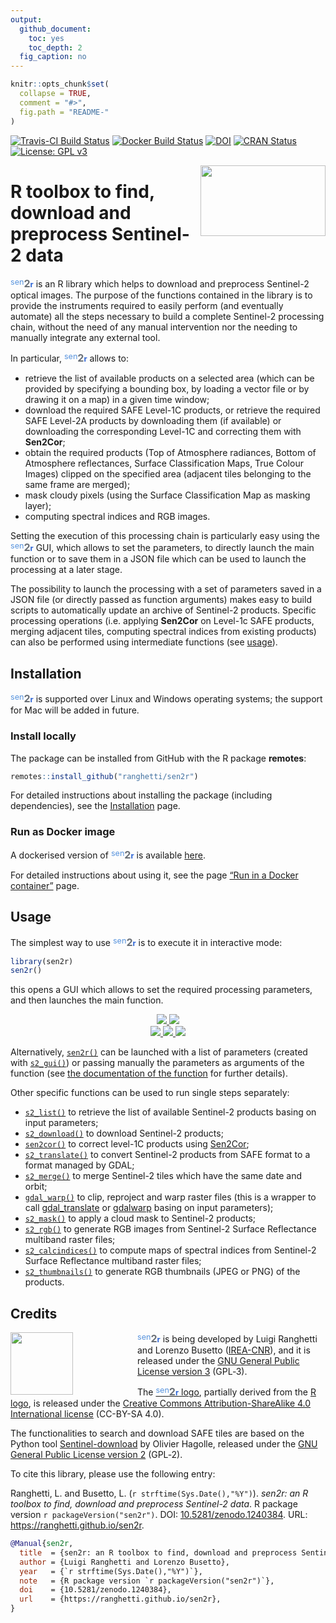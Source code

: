 ```yaml
---
output:
  github_document:
    toc: yes
    toc_depth: 2
  fig_caption: no
---
```


<!-- IMPORTANT: do NOT edit README.Rmd! Edit index.Rmd instead,       -->
<!-- and generate README.Rmd using inst/extdata/code/create_README.sh -->

```r
knitr::opts_chunk$set(
  collapse = TRUE,
  comment = "#>",
  fig.path = "README-"
)
```

[![Travis-CI Build Status](https://travis-ci.org/ranghetti/sen2r.svg?branch=master)](https://travis-ci.org/ranghetti/sen2r)
[![Docker Build Status](https://img.shields.io/docker/build/ranghetti/sen2r.svg)](https://hub.docker.com/r/ranghetti/sen2r)
[![DOI](https://zenodo.org/badge/DOI/10.5281/zenodo.1240384.svg)](https://doi.org/10.5281/zenodo.1240384)
[![CRAN Status](http://www.r-pkg.org/badges/version/sen2r)](https://cran.r-project.org/package=sen2r)
[![License: GPL v3](https://img.shields.io/badge/License-GPL%20v3-blue.svg)](http://www.gnu.org/licenses/gpl-3.0)

<img src="man/figures/sen2r_logo_200px.png" width="200" height="113" align="right" />

# R toolbox to find, download and preprocess Sentinel-2 data

<span style="color:#5793dd;vertical-align:top;font-size:90%;font-weight:normal;">sen</span><span style="color:#6a7077;vertical-align:baseline;font-size:115%;font-weight:bolder;">2</span><span style="color:#2f66d5;vertical-align:baseline;font-size:90%;font-weight:bold;">r</span> 
is an R library which helps to download and preprocess Sentinel-2 optical images.
The purpose of the functions contained in the library is to provide the instruments
required to easily perform (and eventually automate) all the steps necessary 
to build a complete Sentinel-2 processing chain, without the need of any manual 
intervention nor the needing to manually integrate any external tool.

In particular, 
<span style="color:#5793dd;vertical-align:top;font-size:90%;font-weight:normal;">sen</span><span style="color:#6a7077;vertical-align:baseline;font-size:115%;font-weight:bolder;">2</span><span style="color:#2f66d5;vertical-align:baseline;font-size:90%;font-weight:bold;">r</span> 
allows to:

* retrieve the list of available products on a selected area 
    (which can be provided by specifying a bounding box, by loading a vector file
    or by drawing it on a map) in a given time window;
* download the required SAFE Level-1C products, or
    retrieve the required SAFE Level-2A products by downloading them (if available)
    or downloading the corresponding Level-1C and correcting them with **Sen2Cor**;
* obtain the required products (Top of Atmosphere radiances, Bottom of Atmosphere
    reflectances, Surface Classification Maps, True Colour Images) clipped on the
    specified area (adjacent tiles belonging to the same frame are merged);
* mask cloudy pixels (using the Surface Classification Map as masking layer);
* computing spectral indices and RGB images.

Setting the execution of this processing chain is particularly easy using the 
<span style="color:#5793dd;vertical-align:top;font-size:90%;font-weight:normal;">sen</span><span style="color:#6a7077;vertical-align:baseline;font-size:115%;font-weight:bolder;">2</span><span style="color:#2f66d5;vertical-align:baseline;font-size:90%;font-weight:bold;">r</span> 
GUI, which allows to set the parameters, to directly launch the main function
or to save them in a JSON file which can be used to launch the processing at a later stage.

The possibility to launch the processing with a set of parameters saved in a JSON file
(or directly passed as function arguments) makes easy to build scripts to
automatically update an archive of Sentinel-2 products.
Specific processing operations (i.e. applying **Sen2Cor** on Level-1c SAFE products,
merging adjacent tiles, computing spectral indices from existing products)
can also be performed using intermediate functions (see [usage](#usage)).


## Installation

<span style="color:#5793dd;vertical-align:top;font-size:90%;font-weight:normal;">sen</span><span style="color:#6a7077;vertical-align:baseline;font-size:115%;font-weight:bolder;">2</span><span style="color:#2f66d5;vertical-align:baseline;font-size:90%;font-weight:bold;">r</span> 
is supported over Linux and Windows operating systems;
the support for Mac will be added in future.

### Install locally

The package can be installed from GitHub with the R package **remotes**:
```r
remotes::install_github("ranghetti/sen2r")
```

For detailed instructions about installing the package (including dependencies),
see the [Installation](https://ranghetti.github.io/sen2r/articles/installation.html) page.

### Run as Docker image

A dockerised version of <span style="color:#5793dd;vertical-align:top;font-size:90%;font-weight:normal;">sen</span><span style="color:#6a7077;vertical-align:baseline;font-size:115%;font-weight:bolder;">2</span><span style="color:#2f66d5;vertical-align:baseline;font-size:90%;font-weight:bold;">r</span> is available [here](https://cloud.docker.com/repository/docker/ranghetti/sen2r).

For detailed instructions about using it, see the page ["Run in a Docker container"](https://ranghetti.github.io/sen2r/articles/docker.html) page.


## Usage

The simplest way to use 
<span style="color:#5793dd;vertical-align:top;font-size:90%;font-weight:normal;">sen</span><span style="color:#6a7077;vertical-align:baseline;font-size:115%;font-weight:bolder;">2</span><span style="color:#2f66d5;vertical-align:baseline;font-size:90%;font-weight:bold;">r</span> 
is to execute it in interactive mode: 
```r
library(sen2r)
sen2r()
```
this opens a GUI which allows to set the required processing parameters,
and then launches the main function.

<p style="text-align:center;">
  <a href="https://raw.githubusercontent.com/ranghetti/sen2r/devel/man/figures/sen2r_gui_sheet1.png" target="_blank">
    <img src="man/figures/sen2r_gui_sheet1_small.png">
  </a>
  <a href="https://raw.githubusercontent.com/ranghetti/sen2r/devel/man/figures/sen2r_gui_sheet2.png" target="_blank">
    <img src="man/figures/sen2r_gui_sheet2_small.png">
  </a>
  <br/>
  <a href="https://raw.githubusercontent.com/ranghetti/sen2r/devel/man/figures/sen2r_gui_sheet3.png" target="_blank">
    <img src="man/figures/sen2r_gui_sheet3_small.png">
  </a>
  <a href="https://raw.githubusercontent.com/ranghetti/sen2r/devel/man/figures/sen2r_gui_sheet4.png" target="_blank">
    <img src="man/figures/sen2r_gui_sheet4_small.png">
  </a>
  <a href="https://raw.githubusercontent.com/ranghetti/sen2r/devel/man/figures/sen2r_gui_sheet5.png" target="_blank">
    <img src="man/figures/sen2r_gui_sheet5_small.png">
  </a>
</p>

Alternatively, 
[`sen2r()`](https://ranghetti.github.io/sen2r/reference/sen2r.html)
can be launched with a list of parameters (created with 
[`s2_gui()`](https://ranghetti.github.io/sen2r/reference/s2_gui.html))
or passing manually the parameters as arguments of the function
(see [the documentation of the function](https://ranghetti.github.io/sen2r/reference/sen2r.html) for further details).

Other specific functions can be used to run single steps separately:

* [`s2_list()`](https://ranghetti.github.io/sen2r/reference/s2_list.html)
    to retrieve the list of available Sentinel-2 products basing on input parameters;
* [`s2_download()`](https://ranghetti.github.io/sen2r/reference/s2_download.html)
    to download Sentinel-2 products;
* [`sen2cor()`](reference/sen2cor.html)
    to correct level-1C products using [Sen2Cor](http://step.esa.int/main/third-party-plugins-2/sen2cor);
* [`s2_translate()`](https://ranghetti.github.io/sen2r/reference/s2_translate.html)
    to convert Sentinel-2 products from SAFE format to a format managed by GDAL;
* [`s2_merge()`](https://ranghetti.github.io/sen2r/reference/s2_merge.html)
    to merge Sentinel-2 tiles which have the same date and orbit;
* [`gdal_warp()`](https://ranghetti.github.io/sen2r/reference/gdal_warp.html)
    to clip, reproject and warp raster files (this is a wrapper to call
    [gdal_translate](http://www.gdal.org/gdal_translate.html) or 
    [gdalwarp](http://www.gdal.org/gdalwarp.html) basing on input parameters);
* [`s2_mask()`](https://ranghetti.github.io/sen2r/reference/s2_mask.html)
    to apply a cloud mask to Sentinel-2 products;
* [`s2_rgb()`](https://ranghetti.github.io/sen2r/reference/s2_rgb.html)
    to generate RGB images from Sentinel-2 Surface Reflectance multiband raster files;
* [`s2_calcindices()`](https://ranghetti.github.io/sen2r/reference/s2_calcindices.html)
    to compute maps of spectral indices from Sentinel-2 Surface Reflectance multiband raster files;
* [`s2_thumbnails()`](https://ranghetti.github.io/sen2r/reference/s2_thumbnails.html)
    to generate RGB thumbnails (JPEG or PNG) of the products.

## Credits

<a href="http://www.irea.cnr.it" target="_blank"> <img src="man/figures/irea_logo_200px.png" height="100" align="left" style="padding-right: 100px;"/></a> 
<span style="color:#5793dd;vertical-align:top;font-size:90%;font-weight:normal;">sen</span><span style="color:#6a7077;vertical-align:baseline;font-size:115%;font-weight:bolder;">2</span><span style="color:#2f66d5;vertical-align:baseline;font-size:90%;font-weight:bold;">r</span> 
is being developed by Luigi Ranghetti and Lorenzo Busetto
([IREA-CNR](http://www.irea.cnr.it)),
and it is released under the [GNU General Public License version 3](https://www.gnu.org/licenses/gpl-3.0.html) (GPL‑3).

The [<span style="color:#5793dd;vertical-align:top;font-size:90%;font-weight:normal;">sen</span><span style="color:#6a7077;vertical-align:baseline;font-size:115%;font-weight:bolder;">2</span><span style="color:#2f66d5;vertical-align:baseline;font-size:90%;font-weight:bold;">r</span> logo](https://raw.githubusercontent.com/ranghetti/sen2r/devel/man/figures/sen2r_logo_200px.png), 
partially derived from the [R logo](https://www.r-project.org/logo),
is released under the [Creative Commons Attribution-ShareAlike 4.0 International license](https://creativecommons.org/licenses/by-sa/4.0) (CC-BY-SA 4.0).

The functionalities to search and download SAFE tiles are based on the Python tool [Sentinel-download](https://github.com/olivierhagolle/Sentinel-download) by Olivier Hagolle, released under the [GNU General Public License version 2](https://www.gnu.org/licenses/gpl-2.0.html) (GPL‑2).

To cite this library, please use the following entry:

Ranghetti, L.\ and Busetto, L.\ (`r strftime(Sys.Date(),"%Y")`). *sen2r: an R toolbox to find, download and preprocess Sentinel-2 data*. R package version `r packageVersion("sen2r")`. DOI: [10.5281/zenodo.1240384](https://dx.doi.org/10.5281/zenodo.1240384). URL: [https://ranghetti.github.io/sen2r](https://ranghetti.github.io/sen2r).

```bibtex
@Manual{sen2r,
  title  = {sen2r: an R toolbox to find, download and preprocess Sentinel-2 data},
  author = {Luigi Ranghetti and Lorenzo Busetto},
  year   = {`r strftime(Sys.Date(),"%Y")`},
  note   = {R package version `r packageVersion("sen2r")`},
  doi    = {10.5281/zenodo.1240384},
  url    = {https://ranghetti.github.io/sen2r},
}
```
